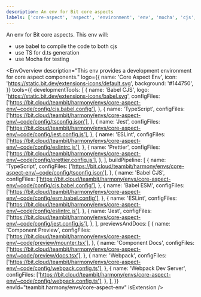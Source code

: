 ```yaml
---
description: An env for Bit core aspects
labels: ['core-aspect', 'aspect', 'environment', 'env', 'mocha', 'cjs', 'esm']
---
```



An env for Bit core aspects.
This env will:

- use babel to compile the code to both cjs
- use TS for d.ts generation
- use Mocha for testing

<EnvOverview
  description="This env provides a development environment for core aspect components."
  logo={{
    name: 'Core Aspect Env',
    icon: 'https://static.bit.dev/extensions-icons/default.svg',
    background: '#144750',
  }}
  tools={{
    developmentTools: [
      {
        name: 'Babel CJS',
        logo: 'https://static.bit.dev/extensions-icons/babel.svg',
        configFiles: ['https://bit.cloud/teambit/harmony/envs/core-aspect-env/~code/config/cjs.babel.config'],
      },
      {
        name: 'TypeScript',
        configFiles: ['https://bit.cloud/teambit/harmony/envs/core-aspect-env/~code/config/tsconfig.json'],
      },
      {
        name: 'Jest',
        configFiles: ['https://bit.cloud/teambit/harmony/envs/core-aspect-env/~code/config/jest.config.js'],
      },
      {
        name: 'ESLint',
        configFiles: ['https://bit.cloud/teambit/harmony/envs/core-aspect-env/~code/config/eslintrc.js'],
      },
      {
        name: 'Prettier',
        configFiles: ['https://bit.cloud/teambit/harmony/envs/core-aspect-env/~code/config/prettier.config.js'],
      },
    ],
    buildPipeline: [
      {
        name: 'TypeScript',
        configFiles: ['https://bit.cloud/teambit/harmony/envs/core-aspect-env/~code/config/tsconfig.json'],
      },
      {
        name: 'Babel CJS',
        configFiles: ['https://bit.cloud/teambit/harmony/envs/core-aspect-env/~code/config/cjs.babel.config'],
      },
      {
        name: 'Babel ESM',
        configFiles: ['https://bit.cloud/teambit/harmony/envs/core-aspect-env/~code/config/esm.babel.config'],
      },
      {
        name: 'ESLint',
        configFiles: ['https://bit.cloud/teambit/harmony/envs/core-aspect-env/~code/config/eslintrc.js'],
      },
      {
        name: 'Jest',
        configFiles: ['https://bit.cloud/teambit/harmony/envs/core-aspect-env/~code/config/jest.config.js'],
      },
    ],
    previewsAndDocs: [
      {
        name: 'Component Preview',
        configFiles: ['https://bit.cloud/teambit/harmony/envs/core-aspect-env/~code/preview/mounter.tsx'],
      },
      {
        name: 'Component Docs',
        configFiles: ['https://bit.cloud/teambit/harmony/envs/core-aspect-env/~code/preview/docs.tsx'],
      },
      {
        name: 'Webpack',
        configFiles: ['https://bit.cloud/teambit/harmony/envs/core-aspect-env/~code/config/webpack.config.ts'],
      },
      {
        name: 'Webpack Dev Server',
        configFiles: ['https://bit.cloud/teambit/harmony/envs/core-aspect-env/~code/config/webpack.config.ts'],
      },
    ],
  }}
  envId="teambit.harmony/envs/core-aspect-env"
  isExtension
/>
